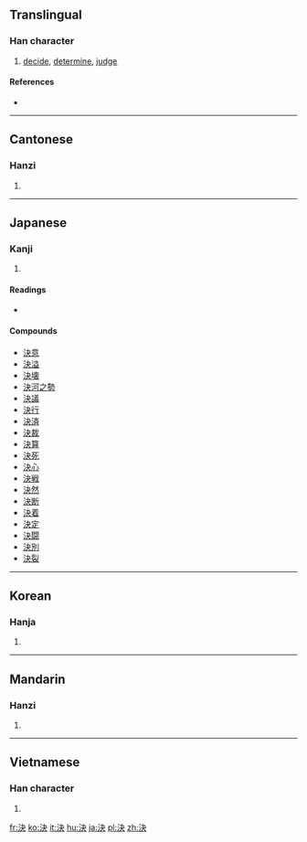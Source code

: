 {{also|决}}
==Translingual==

===Han character===
{{Han char|rn=85|rad=水|as=04|sn=7|four=3513<sub>0</sub>|canj=水木大 (EDK)|ids=⿰[[氵]][[夬]]}}

# [[decide]], [[determine]], [[judge]]

====References====
* {{Han ref|kx=0609.030|dkj=17174|dj=1001.170|hdz=31574.030|uh=6C7A|ud=27770|bh=A84D|bd=43085}}

----

==Cantonese==

===Hanzi===
{{yue-hanzi|jyut=|y=kyut3|sim=决}}

# {{defn|lang=yue|sort=水04}}

----

==Japanese==

===Kanji===
{{ja-kanji|grade=3|rs=水04}}

# {{defn|lang=ja|sort=水04}}

====Readings====
* {{ja-readings|on=[[けつ]] (ketsu)|kun=[[きめる]] ([[決める]], kimeru), [[きまる]] ([[決まる]], kimaru)}}

====Compounds====
* [[決意]]
* [[決溢]]
* [[決壊]]
* [[決河之勢]]
* [[決議]]
* [[決行]]
* [[決済]]
* [[決裁]]
* [[決算]]
* [[決死]]
* [[決心]]
* [[決戦]]
* [[決然]]
* [[決断]]
* [[決着]]
* [[決定]]
* [[決闘]]
* [[決別]]
* [[決裂]]

----

==Korean==

===Hanja===
{{ko-hanja|hangeul=[[결]]|eumhun=|rv=gyeol|mr=kyŏl|y=kyel}}

# {{defn|lang=ko|sort=水04}}

----

==Mandarin==

===Hanzi===
{{cmn-hanzi|sim=决|pin=[[jué]] ([[jue2]])|wg=chüeh<sup>2</sup>}}

# {{defn|lang=cmn|sort=水04}}

----

==Vietnamese==

===Han character===
{{vi-hantu|[[quyết]]|rs=水04}}

# {{defn|lang=vi|sort=水04}}

[[fr:決]]
[[ko:決]]
[[it:決]]
[[hu:決]]
[[ja:決]]
[[pl:決]]
[[zh:決]]